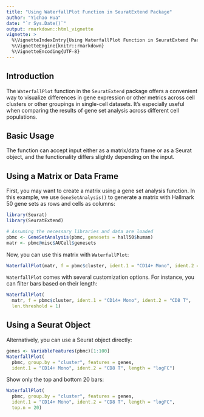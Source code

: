 ```yaml
---
title: "Using WaterfallPlot Function in SeuratExtend Package"
author: "Yichao Hua"
date: "`r Sys.Date()`"
output: rmarkdown::html_vignette
vignette: >
  %\VignetteIndexEntry{Using WaterfallPlot Function in SeuratExtend Package}
  %\VignetteEngine{knitr::rmarkdown}
  %\VignetteEncoding{UTF-8}
---
```


## Introduction

The `WaterfallPlot` function in the `SeuratExtend` package offers a convenient way to visualize differences in gene expression or other metrics across cell clusters or other groupings in single-cell datasets. It's especially useful when comparing the results of gene set analysis across different cell populations.

## Basic Usage

The function can accept input either as a matrix/data frame or as a Seurat object, and the functionality differs slightly depending on the input.

## Using a Matrix or Data Frame

First, you may want to create a matrix using a gene set analysis function. In this example, we use `GeneSetAnalysis()` to generate a matrix with Hallmark 50 gene sets as rows and cells as columns:

```r
library(Seurat)
library(SeuratExtend)

# Assuming the necessary libraries and data are loaded
pbmc <- GeneSetAnalysis(pbmc, genesets = hall50$human)
matr <- pbmc@misc$AUCell$genesets
```

Now, you can use this matrix with `WaterfallPlot`:

```r
WaterfallPlot(matr, f = pbmc$cluster, ident.1 = "CD14+ Mono", ident.2 = "CD8 T")
```

`WaterfallPlot` comes with several customization options. For instance, you can filter bars based on their length:

```r
WaterfallPlot(
  matr, f = pbmc$cluster, ident.1 = "CD14+ Mono", ident.2 = "CD8 T", 
  len.threshold = 1)
```

## Using a Seurat Object

Alternatively, you can use a Seurat object directly:

```r
genes <- VariableFeatures(pbmc)[1:100]
WaterfallPlot(
  pbmc, group.by = "cluster", features = genes,
  ident.1 = "CD14+ Mono", ident.2 = "CD8 T", length = "logFC")
```

Show only the top and bottom 20 bars:

```r
WaterfallPlot(
  pbmc, group.by = "cluster", features = genes,
  ident.1 = "CD14+ Mono", ident.2 = "CD8 T", length = "logFC",
  top.n = 20)
```

